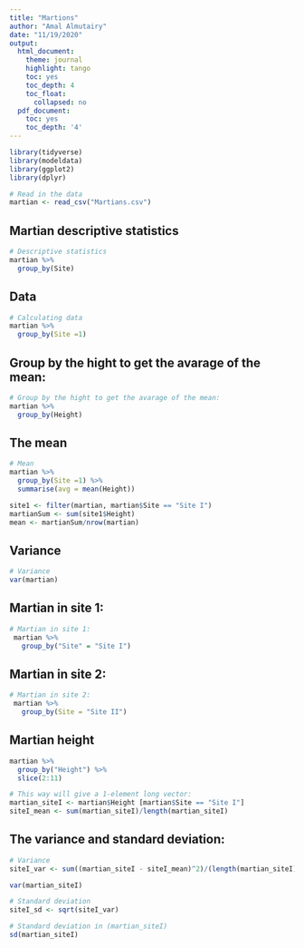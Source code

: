 ```yaml
---
title: "Martions"
author: "Amal Almutairy"
date: "11/19/2020"
output:
  html_document:
    theme: journal
    highlight: tango
    toc: yes
    toc_depth: 4
    toc_float:
      collapsed: no
  pdf_document:
    toc: yes
    toc_depth: '4'
---
```



```r

library(tidyverse)
library(modeldata)
library(ggplot2)
library(dplyr)
```

```r
# Read in the data
martian <- read_csv("Martians.csv")
```


## Martian descriptive statistics 
```r
# Descriptive statistics 
martian %>%
  group_by(Site)
```
## Data

```r
# Calculating data 
martian %>%
  group_by(Site =1)
```
## Group by the hight to get the avarage of the mean:

```r
# Group by the hight to get the avarage of the mean:
martian %>%
  group_by(Height)
```
## The mean 
```r
# Mean 
martian %>%
  group_by(Site =1) %>% 
  summarise(avg = mean(Height))

```
```r
            
site1 <- filter(martian, martian$Site == "Site I")
martianSum <- sum(site1$Height)
mean <- martianSum/nrow(martian)

```

## Variance
```r
# Variance
var(martian)
```

## Martian in site 1:
```r
# Martian in site 1:
 martian %>% 
   group_by("Site" = "Site I")

```
## Martian in site 2:
```r
# Martian in site 2:
 martian %>% 
   group_by(Site = "Site II")
```
## Martian height
```r
martian %>% 
  group_by("Height") %>% 
  slice(2:11)

```
```r

# This way will give a 1-element long vector:
martian_siteI <- martian$Height [martian$Site == "Site I"]
siteI_mean <- sum(martian_siteI)/length(martian_siteI)

```


## The variance and standard deviation:
```r
# Variance
siteI_var <- sum((martian_siteI - siteI_mean)^2)/(length(martian_siteI) - 1)

var(martian_siteI)

# Standard deviation
siteI_sd <- sqrt(siteI_var)

# Standard deviation in (martian_siteI)
sd(martian_siteI)
```


